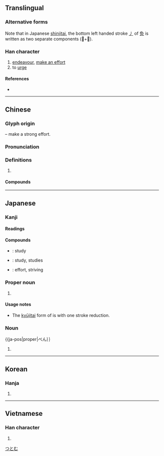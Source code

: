 {{character info/new}}
{{character info/new|0xfa33}}
{{character info/new|0x2f826}}
==Translingual==
{{ja-forms|勉|勉|勉}}

===Alternative forms===
Note that in Japanese [[shinjitai]], the bottom left handed stroke [[㇓]] of [[免]] is written as two separate components (𫩏+儿).

===Han character===
{{Han char|rn=19|rad=力|as=07|asj=08|sn=9|snj=10|four=24212|canj=NUKS|ids=⿺免力(GTKV),⿺⿳⺈𫩏儿+力(J)}}

# [[endeavour]], [[make an effort]]
# to [[urge]]

====References====
* {{Han ref|kx=0147.370|dkj=02384|dj=0333.020|hdz=10372.030|uh=52C9|ud=21193|bh=AB6A|bd=43882}}

----

==Chinese==
{{zh-forms}}

===Glyph origin===
{{Han etym}}
{{Han compound|免|力|t2=strong|ls=psc|c1=p|c2=s}} – make a strong effort.

===Pronunciation===
{{zh-pron
|m=miǎn
|c=min5
|mn=bián
|mc=y
|oc=y
|cat=v
}}

===Definitions===
{{zh-hanzi}}

# {{rfdef|zh}}

====Compounds====
{{zh-der|勉力|勉勵|勉強|勉為其難|勤勉|互勉|慰勉|強勉|勉思|奮勉|困知勉行|嘉勉|勸勉|勉生|僶勉|戒勉|獎勉|淬勉|勗勉|期勉|訓勉|黽勉|自勉}}

----

==Japanese==
{{ja-kanji forms|k=y}}

===Kanji===
{{ja-kanji|grade=3|rs=力07}}

====Readings====
{{ja-readings
|goon=めん
|kanon=べん
|kun=つと-める, はげ-ます, やつ, ひこ
}}

====Compounds====
* {{ja-r|勉学|べんがく}}: study
* {{ja-r|勉強|べんきょう}}: study, studies
* {{ja-r|勉励|べんれい}}: effort, striving

===Proper noun===
{{ja-pos|proper|つとむ}}

# {{given name|male|lang=ja}}

====Usage notes====
* The [[kyūjitai]] form of {{m|ja|勉}} is with one stroke reduction.

[[Category:Japanese male given names|つとむ]]

===Noun===
{{ja-pos|proper|べん｝｝

# {{endevour|lang=ja}}
----

==Korean==

===Hanja===
{{ko-hanja|hangeul=면|rv=myeon|mr=myŏn}}

# {{defn|lang=ko|sort=力07}}

----

==Vietnamese==

===Han character===
{{vi-hantu|[[miễn]], [[mến]], [[mễn]], [[mịn]]|rs=力07}}

# {{defn|lang=vi|sort=力07}}